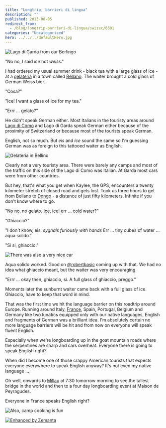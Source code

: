 ```yaml
---
title: "Longtrip, barrieri di lingua"
description: ""
published: 2013-08-05
redirect_from:
  - /blog/longtrip-barrieri-di-lingua/swizec/6301
categories: "Uncategorized"
hero: ../../../defaultHero.jpg
---
```


![Lago di Garda from our Berlingo](https://www.filepicker.io/api/file/rMAKmIaQQh2VxmdEZKJq "Lago di Garda from our Berlingo")![]()

"No no, I said _ice_ not _weiss_."

I had ordered my usual summer drink - black tea with a large glass of ice - at a [gelateria](http://en.wikipedia.org/wiki/Gelato "Gelato") in a town called [Bellano](<http://maps.google.com/maps?ll=46.05,9.3&spn=0.1,0.1&q=46.05,9.3 (Bellano)&t=h> "Bellano"). The waiter brought a cold glass of German Weiss bier.

"Cosa?"

"Ice! I want a glass of ice for my tea."

"Errr … gelato?"

He didn't speak German either. Most Italians in the touristy areas around [Lago di Como](<http://maps.google.com/maps?ll=46.0,9.26666666667&spn=0.1,0.1&q=46.0,9.26666666667 (Lake%20Como)&t=h> "Lake Como") and Lago di Garda speak German either because of the proximity of Switzerland or because most of the tourists speak German.

English, not so much. But _eis_ and _ice_ sound the same so I'm guessing German was as foreign to this tattooed waiter as English.

![Gelateria in Bellino](https://www.filepicker.io/api/file/tUgii1SoSY6z0tTJ8ywq "Gelateria in Bellino")

Clearly not a very touristy area. There were barely any camps and most of the traffic on this side of the Lago di Como was Italian. At Garda most cars were from other countries.

But hey, that's what you get when Kaylee, the GPS, encounters a twenty kilometer stretch of closed road and gets lost. Took us three hours to get from Bellano to [Dongo](<http://maps.google.com/maps?ll=46.1333333333,9.28333333333&spn=0.1,0.1&q=46.1333333333,9.28333333333 (Dongo%2C%20Lombardy)&t=h> "Dongo, Lombardy") - a distance of just fifty kilometers. Infinite if you don't know where to go.

"No no, no gelato. Ice, ice! err … cold water?"

"Ghiaccio?"

"I don't know, eis. _sygnals furiously with hands_ Err … tiny cubes of water … aqua solido."

"Si si, ghiaccio."

![There was also a very nice car](https://www.filepicker.io/api/file/9THk5tmwR6O8vE2vMEJA "There was also a very nice car")

Aqua solido worked. Good on [@robertbasic](http://twitter.com/robertbasic) coming up with that. We had no idea what ghiaccio meant, but the waiter was very encouraging.

"Errr … okay then, ghiaccio, si. A full glass of ghiaccio, preggo."

Moments later the sunburnt waiter came back with a full glass of ice. Ghiaccio, have to keep that word in mind.

That was the first time we hit the language barrier on this roadtrip around Europe. Running around Italy, [France](<http://maps.google.com/maps?ll=48.8566666667,2.35083333333&spn=10.0,10.0&q=48.8566666667,2.35083333333 (France)&t=h> "France"), Spain, Portugal, Belgium and Germany like two lunatics equipped only with our native languages, English and fragments of German was a brilliant idea. I'm absolutely certain no more language barriers will be hit and from now on everyone will speak fluent English.

Especially when we're longboarding up in the goat mountain roads where the serpentines are sharp and cars overheat. Everyone there is going to speak English right?

When did I become one of those crappy American tourists that expects everyone everywhere to speak English anyway? It's not even my native language ...

Oh well, onwards to [Millau](http://en.wikipedia.org/wiki/Millau "Millau") at 7:30 tomorrow morning to see the tallest bridge in the world and then to a four day longboarding event at Maison de Peyragudes.

Everyone in France speaks English right?

![Also, camp cooking is fun](https://www.filepicker.io/api/file/W9G0ao2QH2BE01syW42m "Also, camp cooking is fun")

[![Enhanced by Zemanta](https://img.zemanta.com/zemified_e.png?x-id=05795a5f-ed53-42ba-80b0-e6920346a8bc)](http://www.zemanta.com/?px "Enhanced by Zemanta")
